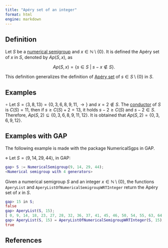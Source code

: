 ```yaml
---
title: "Apéry set of an integer"
format: html
engine: markdown
---
```


## Definition

Let $S$ be a [numerical semigroup](../Basic-concepts/Numerical-semigroup.qmd) and $x \in \mathbb{N} \setminus \{0\}$. It is defined the Apéry set of $x$ in $S$, denoted by $Ap(S,x)$, as

$$
Ap(S,x) = \{s \in S ~ | ~ s - x \not \in S \}.
$$

This definition generalizes the definition of [Apéry set](../Basic-concepts/Apery-set.qmd) of $s \in S \setminus \{0\}$ in $S$.

## Examples

$\circ$ Let $S = \langle 3, 8, 13 \rangle = \{0, 3, 6, 8, 9, 11, \rightarrow\}$ and $x = 2 \not \in S$. The [conductor](../Basic-concepts/Conductor.qmd) of $S$ is $C(S) = 11$, then if $s \ge C(S) + 2 = 13$, it holds $s - 2 \ge C(S)$ and $s-2 \in S$. Therefore, $Ap(S,2) \subseteq \{0, 3, 6, 8, 9, 11, 12\}$. It is obtained that $Ap(S,2) = \{0, 3, 6, 9, 12\}$.

## Examples with GAP

The following example is made with the package NumericalSgps in GAP.

$\diamond$ Let $S = \langle 9, 14, 29, 44 \rangle$, in GAP:

``` gap
gap> S := NumericalSemigroup(9, 14, 29, 44);
<Numerical semigroup with 4 generators>
```

Given a numerical semigroup $S$ and an integer $x \in \mathbb{N} \setminus \{0\}$, the functions `AperyList` and `AperyListOfNumericalSemigroupWRTInteger` return the Apéry set of $x$ in $S$.

``` gap
gap> 15 in S;
false
gap> AperyList(S, 15);
[ 0, 9, 14, 18, 23, 27, 28, 32, 36, 37, 41, 45, 46, 50, 54, 55, 63, 64 ]
gap> AperyList(S, 15) = AperyListOfNumericalSemigroupWRTInteger(S, 15);
true
```

## References
